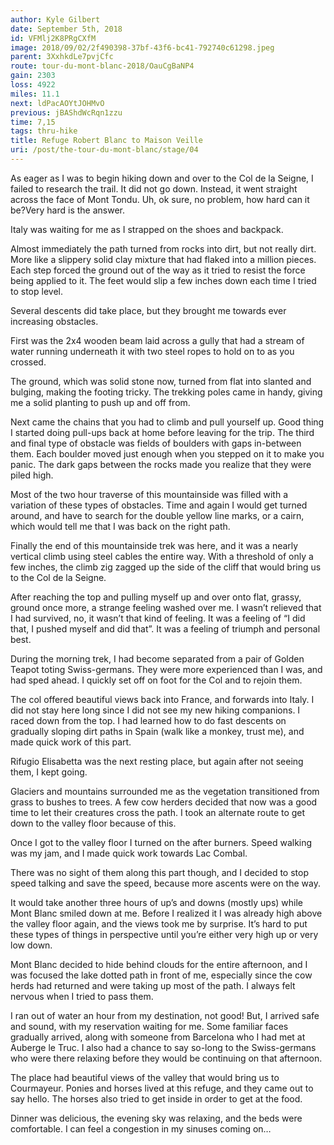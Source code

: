 ```yaml
---
author: Kyle Gilbert
date: September 5th, 2018
id: VFMlj2K8PRgCXfM
image: 2018/09/02/2f490398-37bf-43f6-bc41-792740c61298.jpeg
parent: 3XxhkdLe7pvjCfc
route: tour-du-mont-blanc-2018/OauCgBaNP4
gain: 2303
loss: 4922
miles: 11.1
next: ldPacAOYtJOHMvO
previous: jBAShdWcRqn1zzu
time: 7,15
tags: thru-hike
title: Refuge Robert Blanc to Maison Veille
uri: /post/the-tour-du-mont-blanc/stage/04
---
```


<Stats />

<Route />

As eager as I was to begin hiking down and over to the Col de la Seigne,
I failed to research the trail. It did not go down. Instead, it went straight
across the face of Mont Tondu. Uh, ok sure, no problem, how hard can it be?Very
hard is the answer.

Italy was waiting for me as I strapped on the shoes and backpack.

Almost immediately the path turned from rocks into dirt, but not really dirt.
More like a slippery solid clay mixture that had flaked into a million pieces.
Each step forced the ground out of the way as it tried to resist the force
being applied to it. The feet would slip a few inches down each time I tried to
stop level.

Several descents did take place, but they brought me towards ever increasing
obstacles.

First was the 2x4 wooden beam laid across a gully that had a stream of water
running underneath it with two steel ropes to hold on to as you crossed.

The ground, which was solid stone now, turned from flat into slanted and
bulging, making the footing tricky. The trekking poles came in handy, giving me
a solid planting to push up and off from.

Next came the chains that you had to climb and pull yourself up. Good thing I
started doing pull-ups back at home before leaving for the trip. The third and
final type of obstacle was fields of boulders with gaps in-between them. Each
boulder moved just enough when you stepped on it to make you panic. The dark
gaps between the rocks made you realize that they were piled high.

Most of the two hour traverse of this mountainside was filled with a variation
of these types of obstacles. Time and again I would get turned around, and have
to search for the double yellow line marks, or a cairn, which would tell me
that I was back on the right path.

Finally the end of this mountainside trek was here, and it was a nearly vertical
climb using steel cables the entire way. With a threshold of only a few inches,
the climb zig zagged up the side of the cliff that would bring us to the Col de
la Seigne.

After reaching the top and pulling myself up and over onto flat, grassy, ground
once more, a strange feeling washed over me. I wasn’t relieved that I had
survived, no, it wasn’t that kind of feeling. It was a feeling of “I did that,
I pushed myself and did that”. It was a feeling of triumph and personal best.

During the morning trek, I had become separated from a pair of Golden Teapot
toting Swiss-germans. They were more experienced than I was, and had sped
ahead. I quickly set off on foot for the Col and to rejoin them.

The col offered beautiful views back into France, and forwards into Italy. I did
not stay here long since I did not see my new hiking companions. I raced down
from the top. I had learned how to do fast descents on gradually sloping dirt
paths in Spain (walk like a monkey, trust me), and made quick work of this
part.

Rifugio Elisabetta was the next resting place, but again after not seeing them,
I kept going.

Glaciers and mountains surrounded me as the vegetation transitioned from grass
to bushes to trees. A few cow herders decided that now was a good time to let
their creatures cross the path. I took an alternate route to get down to the
valley floor because of this.

Once I got to the valley floor I turned on the after burners. Speed walking was
my jam, and I made quick work towards Lac Combal.

There was no sight of them along this part though, and I decided to stop speed
talking and save the speed, because more ascents were on the way.

It would take another three hours of up’s and downs (mostly ups) while Mont
Blanc smiled down at me. Before I realized it I was already high above the
valley floor again, and the views took me by surprise. It’s hard to put these
types of things in perspective until you’re either very high up or very low
down.

Mont Blanc decided to hide behind clouds for the entire afternoon, and I was
focused the lake dotted path in front of me, especially since the cow herds had
returned and were taking up most of the path. I always felt nervous when I
tried to pass them.

I ran out of water an hour from my destination, not good! But, I arrived safe
and sound, with my reservation waiting for me. Some familiar faces gradually
arrived, along with someone from Barcelona who I had met at Auberge le Truc. I
also had a chance to say so-long to the Swiss-germans who were there relaxing
before they would be continuing on that afternoon.

The place had beautiful views of the valley that would bring us to Courmayeur.
Ponies and horses lived at this refuge, and they came out to say hello. The
horses also tried to get inside in order to get at the food.

Dinner was delicious, the evening sky was relaxing, and the beds were
comfortable. I can feel a congestion in my sinuses coming on…


